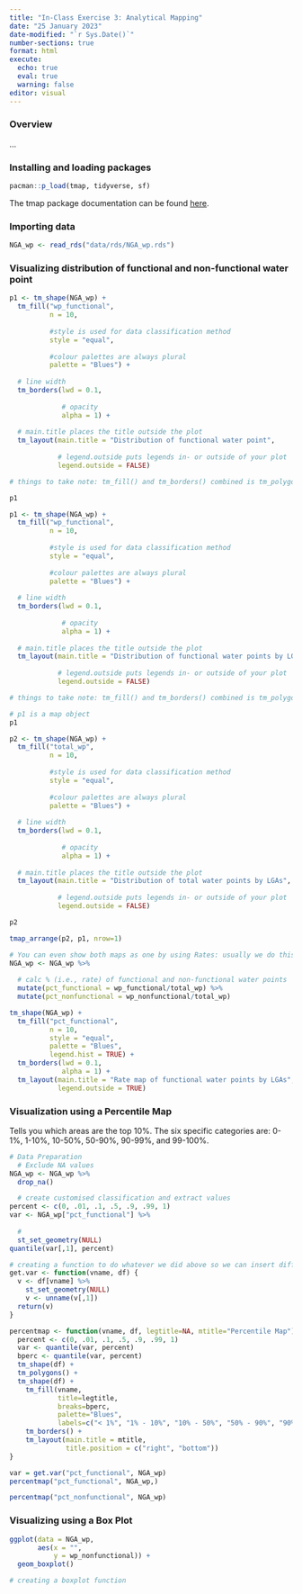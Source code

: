 ```yaml
---
title: "In-Class Exercise 3: Analytical Mapping"
date: "25 January 2023"
date-modified: "`r Sys.Date()`"
number-sections: true
format: html
execute: 
  echo: true
  eval: true
  warning: false
editor: visual
---
```


### Overview

...

### Installing and loading packages

```r
pacman::p_load(tmap, tidyverse, sf)
```

The tmap package documentation can be found [here](https://cran.r-project.org/web/packages/tmap/vignettes/tmap-getstarted.html).

### Importing data

```r
NGA_wp <- read_rds("data/rds/NGA_wp.rds")
```

### Visualizing distribution of functional and non-functional water point

```r
p1 <- tm_shape(NGA_wp) + 
  tm_fill("wp_functional",
          n = 10,
          
          #style is used for data classification method
          style = "equal",
          
          #colour palettes are always plural
          palette = "Blues") +  
  
  # line width
  tm_borders(lwd = 0.1,
             
             # opacity
             alpha = 1) + 
  
  # main.title places the title outside the plot
  tm_layout(main.title = "Distribution of functional water point",
            
            # legend.outside puts legends in- or outside of your plot
            legend.outside = FALSE)

# things to take note: tm_fill() and tm_borders() combined is tm_polygon()

p1
```

```r
p1 <- tm_shape(NGA_wp) + 
  tm_fill("wp_functional",
          n = 10,
          
          #style is used for data classification method
          style = "equal",
          
          #colour palettes are always plural
          palette = "Blues") +  
  
  # line width
  tm_borders(lwd = 0.1,
             
             # opacity
             alpha = 1) + 
  
  # main.title places the title outside the plot
  tm_layout(main.title = "Distribution of functional water points by LGAs",
            
            # legend.outside puts legends in- or outside of your plot
            legend.outside = FALSE)

# things to take note: tm_fill() and tm_borders() combined is tm_polygon()

# p1 is a map object
p1
```

```r
p2 <- tm_shape(NGA_wp) + 
  tm_fill("total_wp",
          n = 10,
          
          #style is used for data classification method
          style = "equal",
          
          #colour palettes are always plural
          palette = "Blues") +  
  
  # line width
  tm_borders(lwd = 0.1,
             
             # opacity
             alpha = 1) + 
  
  # main.title places the title outside the plot
  tm_layout(main.title = "Distribution of total water points by LGAs",
            
            # legend.outside puts legends in- or outside of your plot
            legend.outside = FALSE)

p2
```

```r
tmap_arrange(p2, p1, nrow=1)
```

```r
# You can even show both maps as one by using Rates: usually we do this to see if both categories tell the same story
NGA_wp <- NGA_wp %>%
  
  # calc % (i.e., rate) of functional and non-functional water points
  mutate(pct_functional = wp_functional/total_wp) %>%
  mutate(pct_nonfunctional = wp_nonfunctional/total_wp)
```

```r
tm_shape(NGA_wp) + 
  tm_fill("pct_functional",
          n = 10,
          style = "equal",
          palette = "Blues",
          legend.hist = TRUE) +
  tm_borders(lwd = 0.1,
             alpha = 1) +
  tm_layout(main.title = "Rate map of functional water points by LGAs",
            legend.outside = TRUE)
```

### Visualization using a Percentile Map

Tells you which areas are the top 10%. The six specific categories are: 0-1%, 1-10%, 10-50%, 50-90%, 90-99%, and 99-100%.

```r
# Data Preparation
  # Exclude NA values
NGA_wp <- NGA_wp %>%
  drop_na()

  # create customised classification and extract values
percent <- c(0, .01, .1, .5, .9, .99, 1)
var <- NGA_wp["pct_functional"] %>%
  
  # 
  st_set_geometry(NULL)
quantile(var[,1], percent)
```

```r
# creating a function to do whatever we did above so we can insert different objects to do the same thing
get.var <- function(vname, df) {
  v <- df[vname] %>%
    st_set_geometry(NULL)
    v <- unname(v[,1])
  return(v)
}
```

```r
percentmap <- function(vname, df, legtitle=NA, mtitle="Percentile Map") {
  percent <- c(0, .01, .1, .5, .9, .99, 1)
  var <- quantile(var, percent)
  bperc <- quantile(var, percent)
  tm_shape(df) +
  tm_polygons() + 
  tm_shape(df) + 
    tm_fill(vname,
            title=legtitle,
            breaks=bperc,
            palette="Blues",
            labels=c("< 1%", "1% - 10%", "10% - 50%", "50% - 90%", "90%- 99%", "99% - 100%")) + 
    tm_borders() +
    tm_layout(main.title = mtitle,
              title.position = c("right", "bottom"))
}
```

```r
var = get.var("pct_functional", NGA_wp)
percentmap("pct_functional", NGA_wp,)
```

```r
percentmap("pct_nonfunctional", NGA_wp)
```

### Visualizing using a Box Plot

```r
ggplot(data = NGA_wp,
       aes(x = "",
           y = wp_nonfunctional)) + 
  geom_boxplot()
```

```r
# creating a boxplot function

```
